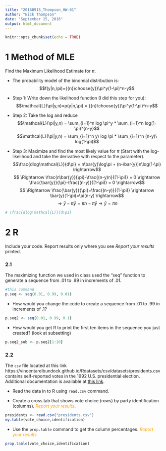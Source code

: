 ```yaml
---
title: "20160915_Thompson_HW-01"
author: "Nick Thompson"
date: "September 15, 2016"
output: html_document
---
```


```r
knitr::opts_chunk$set(echo = TRUE)
```
# 1 Method of MLE

Find the Maximum Likelihood Estimate for $\pi$.

* The probability model of the binomial distribution is:  
$$f(y|n,\pi)={{n}\choose{y}}\pi^y(1-\pi)^n-y$$

* Step 1:  Write down the likelihood function (I did this step for you):
$$\mathcal{L}(\pi|y,n)=p(y|n,\pi) = {{n}\choose{y}}\pi^y(1-\pi)^n-y$$

* Step 2:  Take the log and reduce
$$\mathcal{L}(\pi|y,n) = \sum_{i=1}^n log \pi^y * \sum_{i=1}^n log(1-\pi)^{n-y}$$
$$\mathcal{L}(\pi|y,n) = \sum_{i=1}^n y\ log \pi * \sum_{i=1}^n (n-y)\ log(1-\pi)$$

* Step 3:  Maximize and find the most likely value for $\pi$ (Start with the log-likelihood and take the derivative with respect to the parameter).
$$\frac{dlog\mathcal{L}}{d\pi} = n\bar{y}\log\pi + (n-\bar{y})n\log(1-\pi) \rightarrow$$
$$ \Rightarrow \frac{n\bar{y}}{\pi}-\frac{(n-y)n}{(1-\pi)} = 0 \rightarrow \frac{\bar{y}}{\pi}-\frac{(n-y)}{(1-\pi)} = 0 \rightarrow$$
$$ \Rightarrow \frac{\bar{y}}{\pi}=\frac{(n-y)}{(1-\pi)} \rightarrow \bar{y}(1-\pi)=\pi(n-y) \rightarrow$$
$$ \Rightarrow \bar{y}-\pi\bar{y} = \pi n - \pi \bar{y} \rightarrow \bar{y} = \pi n$$

```r
# \frac{dlog\mathcal{L}}{d\pi}
```
# 2 R

Include your code.  Report results only where you see *Report your results* printed.

### 2.1 

The maximizing function we used in class used the "seq" function to generate a sequence from .01 to .99 in increments of .01.

```r
#this command
p.seq <- seq(0.01, 0.99, 0.01)
```

* How would you change the code to create a sequence from .01 to .99 in increments of .1?

```r
p.seq2 <- seq(0.01, 0.99, 0.1)
```

* How would you get R to print the first ten items in the sequence you just created? (look at subsetting)

```r
p.seq2_sub <- p.seq2[1:10]
```

### 2.2

The `csv` file located at this link https://vincentarelbundock.github.io/Rdatasets/csv/datasets/presidents.csv contains self-reported votes in the 1992 U.S. presidential election.  Additional documentation is available at [this link](http://vincentarelbundock.github.io/Rdatasets/doc/pscl/vote92.html).

* Read the data in to R using `read.csv` command.

* Create a cross tab that shows vote choice (rows) by party identification (columns). *<span style="color:orange">Report your results</span>*.

```r
presidents <- read.csv("presidents.csv")
my.table(vote_choice,identification)
```
* Use the `prop.table` command to get the column percentages. *<span style="color:orange">Report your results</span>*
```r
prop.table(vote_choice,identification)
```
